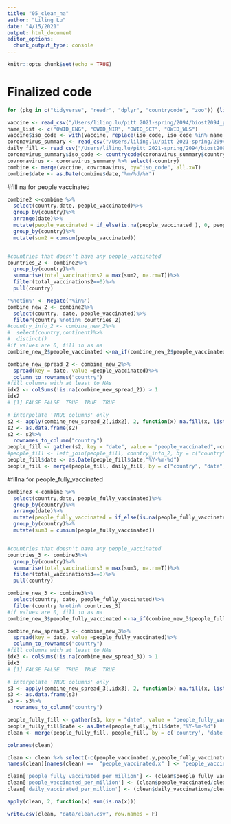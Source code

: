 ```yaml
---
title: "05_clean_na"
author: "Liling Lu"
date: "4/15/2021"
output: html_document
editor_options: 
  chunk_output_type: console
---
```


```r
knitr::opts_chunk$set(echo = TRUE)
```

# Finalized code

```r
for (pkg in c("tidyverse", "readr", "dplyr", "countrycode", "zoo")) {library(pkg, character.only = TRUE)}

vaccine <- read_csv("/Users/liling.lu/pitt 2021-spring/2094/biost2094_project/data/vaccinations.csv")
name_list <- c("OWID_ENG", "OWID_NIR", "OWID_SCT", "OWID_WLS")
vaccine$iso_code <- with(vaccine, replace(iso_code, iso_code %in% name_list, "GBR"))
coronavirus_summary <- read_csv("/Users/liling.lu/pitt 2021-spring/2094/biost2094_project/data/coronavirus_summary.csv")
daily_fill <- read_csv("/Users/liling.lu/pitt 2021-spring/2094/biost2094_project/data/clean.csv")
coronavirus_summary$iso_code <- countrycode(coronavirus_summary$country, 'country.name','iso3c')
covronavirus <- coronavirus_summary %>% select(-country)
combine <- merge(vaccine, covronavirus, by="iso_code", all.x=T)
combine$date <- as.Date(combine$date,"%m/%d/%Y")
```

#fill na for people vaccinated

```r
combine2 <-combine %>%
  select(country,date, people_vaccinated)%>%
  group_by(country)%>%
  arrange(date)%>%
  mutate(people_vaccinated = if_else(is.na(people_vaccinated ), 0, people_vaccinated))%>%
  group_by(country)%>%
  mutate(sum2 = cumsum(people_vaccinated))


#countries that doesn't have any people_vaccinated
countries_2 <- combine2%>%
  group_by(country)%>%
  summarise(total_vaccinations2 = max(sum2, na.rm=T))%>%
  filter(total_vaccinations2==0)%>%
  pull(country)

'%notin%' <- Negate('%in%')
combine_new_2 <- combine2%>%
  select(country, date, people_vaccinated)%>%
  filter(country %notin% countries_2)
#country_info_2 <- combine_new_2%>%
#  select(country,continent)%>%
#  distinct()
#if values are 0, fill in as na
combine_new_2$people_vaccinated <-na_if(combine_new_2$people_vaccinated,0)

combine_new_spread_2 <- combine_new_2%>%
  spread(key = date, value =people_vaccinated)%>%
  column_to_rownames("country")
#fill columns with at least to NAs
idx2 <- colSums(!is.na(combine_new_spread_2)) > 1
idx2
# [1] FALSE FALSE  TRUE  TRUE  TRUE

# interpolate 'TRUE columns' only
s2 <- apply(combine_new_spread_2[,idx2], 2, function(x) na.fill(x, list(0, "extend", "extend")))
s2 <- as.data.frame(s2)
s2 <- s2%>%
  rownames_to_column("country")
people_fill <- gather(s2, key = "date", value = "people_vaccinated",-country)
#people_fill <- left_join(people_fill, country_info_2, by = c("country","date"))
people_fill$date <- as.Date(people_fill$date,"%Y-%m-%d")
people_fill <- merge(people_fill, daily_fill, by = c("country", "date"))
```


#fillna for people_fully_vaccinated

```r
combine3 <-combine %>%
  select(country,date, people_fully_vaccinated)%>%
  group_by(country)%>%
  arrange(date)%>%
  mutate(people_fully_vaccinated = if_else(is.na(people_fully_vaccinated ), 0, people_fully_vaccinated))%>%
  group_by(country)%>%
  mutate(sum3 = cumsum(people_fully_vaccinated))


#countries that doesn't have any people_vaccinated
countries_3 <- combine3%>%
  group_by(country)%>%
  summarise(total_vaccinations3 = max(sum3, na.rm=T))%>%
  filter(total_vaccinations3==0)%>%
  pull(country)

combine_new_3 <- combine3%>%
  select(country, date, people_fully_vaccinated)%>%
  filter(country %notin% countries_3)
#if values are 0, fill in as na
combine_new_3$people_fully_vaccinated <-na_if(combine_new_3$people_fully_vaccinated,0)

combine_new_spread_3 <- combine_new_3%>%
  spread(key = date, value =people_fully_vaccinated)%>%
  column_to_rownames("country")
#fill columns with at least to NAs
idx3 <- colSums(!is.na(combine_new_spread_3)) > 1
idx3
# [1] FALSE FALSE  TRUE  TRUE  TRUE

# interpolate 'TRUE columns' only
s3 <- apply(combine_new_spread_3[,idx3], 2, function(x) na.fill(x, list(0, "extend", "extend")))
s3 <- as.data.frame(s3)
s3 <- s3%>%
  rownames_to_column("country")

people_fully_fill <- gather(s3, key = "date", value = "people_fully_vaccinated",-country)
people_fully_fill$date <- as.Date(people_fully_fill$date,"%Y-%m-%d")
clean <- merge(people_fully_fill, people_fill, by = c('country', 'date'))
```

```r
colnames(clean)
```


```r
clean <- clean %>% select(-c(people_vaccinated.y,people_fully_vaccinated.y,people_fully_vaccinated.x,people_fully_vaccinated_1))
names(clean)[names(clean) ==  "people_vaccinated.x" ] <- "people_vaccinated"
```

```r
clean['people_fully_vaccinated_per_million'] <- (clean$people_fully_vaccinated/clean$population)*1000000
clean['people_vaccinated_per_million'] <- (clean$people_vaccinated/clean$population)*1000000
clean['daily_vaccinated_per_million'] <- (clean$daily_vaccinations/clean$population)*1000000
```

```r
apply(clean, 2, function(x) sum(is.na(x)))
```


```r
write.csv(clean, "data/clean.csv", row.names = F)
```

